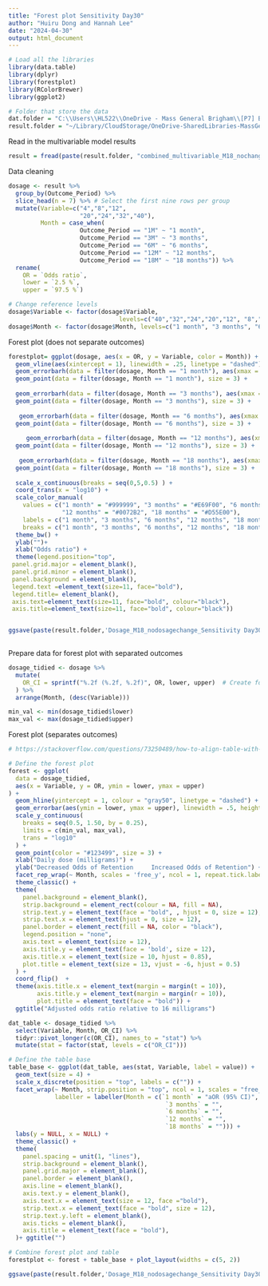 ```yaml
---
title: "Forest plot Sensitivity Day30"
author: "Huiru Dong and Hannah Lee"
date: "2024-04-30"
output: html_document
---
```



```r
# Load all the libraries
library(data.table)
library(dplyr)
library(forestplot)
library(RColorBrewer)
library(ggplot2)

# Folder that store the data
dat.folder = "C:\\Users\\HL522\\OneDrive - Mass General Brigham\\[P7] Buprenorphine dosage\\Codes"
result.folder = "~/Library/CloudStorage/OneDrive-SharedLibraries-MassGeneralBrigham/Data Repository - [P7] Buprenorphine dosage/Result/"
```


Read in the multivariable model results
```r
result = fread(paste(result.folder, "combined_multivariable_M18_nochangedosage_Sensitivity Day30_revision.csv", sep=''))
```


Data cleaning
```r
dosage <- result %>%
  group_by(Outcome_Period) %>%
  slice_head(n = 7) %>% # Select the first nine rows per group
  mutate(Variable=c("4","8","12",
                    "20","24","32","40"),
         Month = case_when(
                    Outcome_Period == "1M" ~ "1 month",
                    Outcome_Period == "3M" ~ "3 months",
                    Outcome_Period == "6M" ~ "6 months",
                    Outcome_Period == "12M" ~ "12 months",
                    Outcome_Period == "18M" ~ "18 months")) %>%
  rename(
    OR = `Odds ratio`,
    lower = `2.5 %`,
    upper = `97.5 %`)

# Change reference levels
dosage$Variable <- factor(dosage$Variable,
                               levels=c("40","32","24","20","12", "8","4"))
dosage$Month <- factor(dosage$Month, levels=c("1 month", "3 months", "6 months", "12 months", "18 months"))

```



Forest plot (does not separate outcomes)
```r
forestplot= ggplot(dosage, aes(x = OR, y = Variable, color = Month)) +
  geom_vline(aes(xintercept = 1), linewidth = .25, linetype = "dashed") +
  geom_errorbarh(data = filter(dosage, Month == "1 month"), aes(xmax = upper, xmin = lower), linewidth = .5, height = .1, color = "gray50") +
  geom_point(data = filter(dosage, Month == "1 month"), size = 3) +
  
  geom_errorbarh(data = filter(dosage, Month == "3 months"), aes(xmax = upper, xmin = lower), linewidth = .5, height = .1, color = "gray50") +
  geom_point(data = filter(dosage, Month == "3 months"), size = 3) +
  
   geom_errorbarh(data = filter(dosage, Month == "6 months"), aes(xmax = upper, xmin = lower), linewidth = .5, height = .1, color = "gray50") +
  geom_point(data = filter(dosage, Month == "6 months"), size = 3) +
  
     geom_errorbarh(data = filter(dosage, Month == "12 months"), aes(xmax = upper, xmin = lower), linewidth = .5, height = .1, color = "gray50") +
  geom_point(data = filter(dosage, Month == "12 months"), size = 3) +
  
   geom_errorbarh(data = filter(dosage, Month == "18 months"), aes(xmax = upper, xmin = lower), linewidth = .5, height = .1, color = "gray50") +
  geom_point(data = filter(dosage, Month == "18 months"), size = 3) +
  
  scale_x_continuous(breaks = seq(0,5,0.5) ) +
  coord_trans(x = "log10") +
  scale_color_manual(
    values = c("1 month" = "#999999", "3 months" = "#E69F00", "6 months" = "#009E73", 
               "12 months" = "#0072B2", "18 months" = "#D55E00"),
    labels = c("1 month", "3 months", "6 months", "12 months", "18 months"),
    breaks = c("1 month", "3 months", "6 months", "12 months", "18 months")) +
  theme_bw() +
  ylab("")+
  xlab("Odds ratio") +
  theme(legend.position="top",
 panel.grid.major = element_blank(),
 panel.grid.minor = element_blank(),
 panel.background = element_blank(), 
 legend.text =element_text(size=11, face="bold"),
 legend.title= element_blank(),
 axis.text=element_text(size=11, face="bold", colour="black"),
 axis.title=element_text(size=11, face="bold", colour="black"))


ggsave(paste(result.folder,'Dosage_M18_nodosagechange_Sensitivity Day30.svg', sep=''), plot=forestplot)
  
```

Prepare data for forest plot with separated outcomes
```r
dosage_tidied <- dosage %>%
  mutate(
    OR_CI = sprintf("%.2f (%.2f, %.2f)", OR, lower, upper)  # Create formatted OR (CI) text
  ) %>%
  arrange(Month, (desc(Variable)))

min_val <- min(dosage_tidied$lower)
max_val <- max(dosage_tidied$upper)
```

Forest plot (separates outcomes)
```r
# https://stackoverflow.com/questions/73250489/how-to-align-table-with-forest-plot-ggplot2

# Define the forest plot
forest <- ggplot(
  data = dosage_tidied,
  aes(x = Variable, y = OR, ymin = lower, ymax = upper)
) +
  geom_hline(yintercept = 1, colour = "gray50", linetype = "dashed") +
  geom_errorbar(aes(ymin = lower, ymax = upper), linewidth = .5, height = .1) +
  scale_y_continuous(
    breaks = seq(0.5, 1.50, by = 0.25),
    limits = c(min_val, max_val),
    trans = "log10"
  ) +
  geom_point(color = "#123499", size = 3) +
  xlab("Daily dose (milligrams)") +
  ylab("Decreased Odds of Retention     Increased Odds of Retention") +
  facet_rep_wrap(~ Month, scales = 'free_y', ncol = 1, repeat.tick.labels = 'left') +
  theme_classic() +
  theme(
    panel.background = element_blank(), 
    strip.background = element_rect(colour = NA, fill = NA),
    strip.text.y = element_text(face = "bold", , hjust = 0, size = 12),
    strip.text.x = element_text(hjust = 0, size = 12),
    panel.border = element_rect(fill = NA, color = "black"),
    legend.position = "none",
    axis.text = element_text(size = 12),
    axis.title.y = element_text(face = 'bold', size = 12),
    axis.title.x = element_text(size = 10, hjust = 0.85),
    plot.title = element_text(size = 13, vjust = -6, hjust = 0.5)
  ) +
  coord_flip()  +
  theme(axis.title.x = element_text(margin = margin(t = 10)), 
        axis.title.y = element_text(margin = margin(r = 10)),
        plot.title = element_text(face = "bold")) +
  ggtitle("Adjusted odds ratio relative to 16 milligrams")

dat_table <- dosage_tidied %>%
  select(Variable, Month, OR_CI) %>%
  tidyr::pivot_longer(c(OR_CI), names_to = "stat") %>%
  mutate(stat = factor(stat, levels = c("OR_CI")))

# Define the table base
table_base <- ggplot(dat_table, aes(stat, Variable, label = value)) +
  geom_text(size = 4) +
  scale_x_discrete(position = "top", labels = c("")) +
  facet_wrap(~ Month, strip.position = "top", ncol = 1, scales = "free_y", 
             labeller = labeller(Month = c(`1 month` = "aOR (95% CI)", 
                                            `3 months` = "", 
                                            `6 months` = "", 
                                            `12 months` = "", 
                                            `18 months` = ""))) +
  labs(y = NULL, x = NULL) +
  theme_classic() +
  theme(
    panel.spacing = unit(1, "lines"),
    strip.background = element_blank(),
    panel.grid.major = element_blank(),
    panel.border = element_blank(),
    axis.line = element_blank(),
    axis.text.y = element_blank(),
    axis.text.x = element_text(size = 12, face ="bold"),
    strip.text.x = element_text(face = "bold", size = 12),
    strip.text.y.left = element_blank(),
    axis.ticks = element_blank(),
    axis.title = element_text(face = "bold"),
  )+ ggtitle("") 

# Combine forest plot and table
forestplot <- forest + table_base + plot_layout(widths = c(5, 2)) 

ggsave(paste(result.folder,'Dosage_M18_nodosagechange_Sensitivity Day30_revision.svg', sep=''), plot=forestplot, width = 8, height = 12)
```

